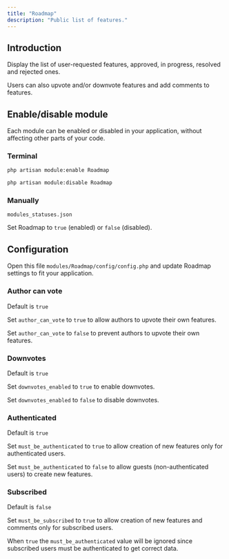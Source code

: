 ```yaml
---
title: "Roadmap"
description: "Public list of features."
---
```


## Introduction

Display the list of user-requested features, approved, in progress, resolved and rejected ones.

Users can also upvote and/or downvote features and add comments to features.

## Enable/disable module

Each module can be enabled or disabled in your application, without affecting other parts of your code.

### Terminal

```bash
php artisan module:enable Roadmap
```

```bash
php artisan module:disable Roadmap
```

### Manually

`modules_statuses.json`

Set Roadmap to `true` (enabled) or `false` (disabled).

## Configuration

Open this file `modules/Roadmap/config/config.php` and update Roadmap settings to fit your application.

### Author can vote

Default is `true`

Set `author_can_vote` to `true` to allow authors to upvote their own features.

Set `author_can_vote` to `false` to prevent authors to upvote their own features.

### Downvotes

Default is `true`

Set `downvotes_enabled` to `true` to enable downvotes.

Set `downvotes_enabled` to `false` to disable downvotes.

### Authenticated

Default is `true`

Set `must_be_authenticated` to `true` to allow creation of new features only for authenticated users.

Set `must_be_authenticated` to `false` to allow guests (non-authenticated users) to create new features.

### Subscribed

Default is `false`

Set `must_be_subscribed` to `true` to allow creation of new features and comments only for subscribed users.

When `true` the `must_be_authenticated` value will be ignored since subscribed users must be authenticated to get correct data.
